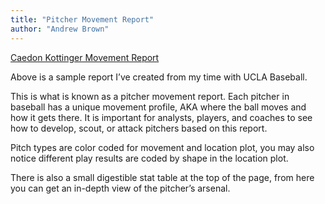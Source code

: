 ```yaml
---
title: "Pitcher Movement Report"
author: "Andrew Brown"
---
```


[Caedon Kottinger Movement Report](kottinger.jpg)

Above is a sample report I've created from my time with UCLA Baseball.

This is what is known as a pitcher movement report. Each pitcher in baseball has a unique movement profile, AKA where the ball moves and how it gets there. It is important for analysts, players, and coaches to see how to develop, scout, or attack pitchers based on this report.

Pitch types are color coded for movement and location plot, you may also notice different play results are coded by shape in the location plot.

There is also a small digestible stat table at the top of the page, from here you can get an in-depth view of the pitcher's arsenal.
